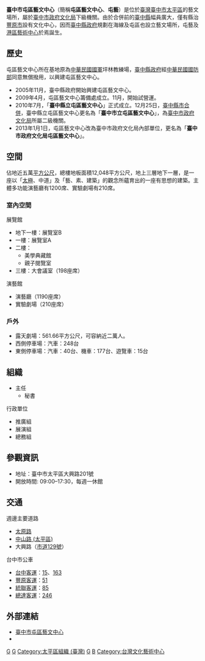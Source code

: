 {{Infobox Museum
 |name        = 臺中市屯區藝文中心<br><small>Taichung City <br>Tun District Art Center</small>
 |image       = 屯區藝文中心.jpg
 |imagesize   = 280px
 |established = 2009年
 |location    = {{ROC-TW}}<br>[[臺中市|臺中市]][[太平區_(臺中市)|太平區]]大興路201號
 |type        = 公立，藝術中心
 |visitors    = 
 |director    = [[台中市政府文化局|台中市政府文化局]]
 |curator     = 代理主任：袁淑敏
 |website     = [http://www.ttdac.taichung.gov.tw www.ttdac.taichung.gov.tw]
}}
'''臺中市屯區藝文中心'''（簡稱'''屯區藝文中心'''、'''屯藝'''）是位於[[臺灣|臺灣]][[臺中市|臺中市]][[太平區_(臺中市)|太平區]]的藝文場所，屬於[[臺中市政府文化局|臺中市政府文化局]]下級機關。由於合併前的[[臺中縣|臺中縣]]幅員廣大，僅有縣治[[豐原市|豐原市]]設有文化中心，因而[[臺中縣政府|臺中縣政府]]規劃在海線及屯區也設立藝文場所，屯藝及[[港區藝術中心|港區藝術中心]]於焉誕生。

== 歷史 ==
屯區藝文中心所在基地原為[[中華民國國軍|中華民國國軍]]坪林教練場，[[臺中縣政府|臺中縣政府]]經[[中華民國國防部|中華民國國防部]]同意無償撥用，以興建屯區藝文中心。
*2005年11月，臺中縣政府開始興建屯區藝文中心。
*2009年4月，屯區藝文中心籌備處成立。11月，開始試營運。
*2010年7月，「'''臺中縣立屯區藝文中心'''」正式成立。12月25日，[[2010年中華民國縣市改制直轄市|臺中縣市合併]]，臺中縣立屯區藝文中心更名為「'''臺中市立屯區藝文中心'''」，為[[臺中市政府文化局|臺中市政府文化局]]所屬二級機關。
*2013年1月1日，屯區藝文中心改為臺中市政府文化局內部單位，更名為「'''臺中市政府文化局屯區藝文中心'''」。

== 空間 ==
佔地近五萬[[平方公尺|平方公尺]]，總樓地板面積12,048平方公尺，地上三層地下一層，是一座以「[[太極|太極]]、中道」及「藝、素、建築」的觀念所蘊育出的一座有思想的建築。主體多功能演藝廳有1200席、實驗劇場有210席。 

=== 室內空間 ===
;展覽館
* 地下一樓：展覽室B
* 一樓：展覽室A
* 二樓：
** 美學典藏館
** 親子閱覽室
* 三樓：大會議室（198座席）

;演藝館
* 演藝廳（1190座席）
* 實驗劇場（210座席）

=== 戶外 ===
*露天劇場：561.66平方公尺，可容納近二萬人。
*西側停車場：汽車：248台
*東側停車場：汽車：40台、機車：177台、遊覽車：15台

== 組織 ==
*主任
**秘書

;行政單位
*推廣組
*展演組
*總務組
== 參觀資訊 ==
*地址：臺中市太平區大興路201號
*開放時間: 09:00–17:30，每週一休館

== 交通 ==
;週邊主要道路
*[[太原路|太原路]]
*[[中山路_(太平區)|中山路 (太平區)]]
*大興路（[[縣道129號|市道129號]]）

;台中市公車
*[[台中客運|台中客運]]：[[台中市公車15路|15]]、[[台中市公車163路|163]]
*[[豐原客運|豐原客運]]：[[台中市公車51路|51]]
*[[統聯客運|統聯客運]]：[[台中市公車85路|85]]
*[[總達客運|總達客運]]：[[台中市公車246路|246]]

==外部連結==
*[http://www.ttdac.taichung.gov.tw 臺中市屯區藝文中心] {{Wayback|url=http://www.ttdac.taichung.gov.tw/ |date=20180925071558 }}
*{{Facebook|臺中市屯區藝文中心}}

[[Category:台灣的美術館|G]]
[[Category:台中市藝文場所|G]]
[[Category:太平區組織_(臺灣)|Category:太平區組織 (臺灣)]]
[[Category:2009年完工建築物|G]]
[[Category:臺中市文化局|B]]
[[Category:台灣文化藝術中心|Category:台灣文化藝術中心]]